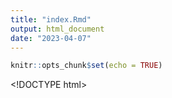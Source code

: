 ```yaml
---
title: "index.Rmd"
output: html_document
date: "2023-04-07"
---
```


```r
knitr::opts_chunk$set(echo = TRUE)
```


<!DOCTYPE html>
<html lang="en">
<head>
    <meta charset="UTF-8">
    <meta name="viewport" content="width=device-width, initial-scale=1.0">
    <title>Python GUI Slider</title>
</head>
<body>
    <!-- Your HTML content will go here -->
</body>
</html>

